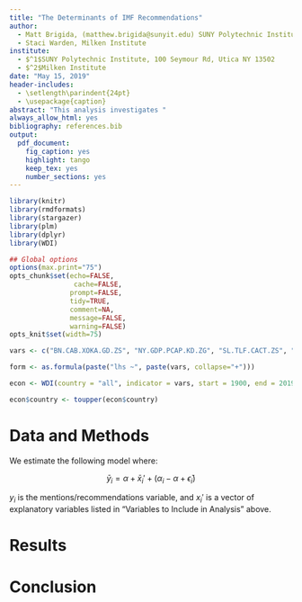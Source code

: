 ```yaml
---
title: "The Determinants of IMF Recommendations"
author: 
  - Matt Brigida, (matthew.brigida@sunyit.edu) SUNY Polytechnic Institute, 100 Seymour Rd, Utica NY 13502
  - Staci Warden, Milken Institute
institute:
  - $^1$SUNY Polytechnic Institute, 100 Seymour Rd, Utica NY 13502
  - $^2$Milken Institute
date: "May 15, 2019"
header-includes:
  - \setlength\parindent{24pt}
  - \usepackage{caption}
abstract: "This analysis investigates "
always_allow_html: yes
bibliography: references.bib
output:
  pdf_document:
    fig_caption: yes
    highlight: tango
    keep_tex: yes
    number_sections: yes
---
```


```r
library(knitr)
library(rmdformats)
library(stargazer)
library(plm)
library(dplyr)
library(WDI)

## Global options
options(max.print="75")
opts_chunk$set(echo=FALSE,
	            cache=FALSE,
               prompt=FALSE,
               tidy=TRUE,
               comment=NA,
               message=FALSE,
               warning=FALSE)
opts_knit$set(width=75)
```







<!-- ##  Variables to Include in Analysis -->

```r

vars <- c("BN.CAB.XOKA.GD.ZS", "NY.GDP.PCAP.KD.ZG", "SL.TLF.CACT.ZS", "GB.XPD.RSDV.GD.ZS")

form <- as.formula(paste("lhs ~", paste(vars, collapse="+")))

```

<!-- ## Pull Data from the World Bank -->


```r

econ <- WDI(country = "all", indicator = vars, start = 1900, end = 2019)

econ$country <- toupper(econ$country)

```



# Data and Methods

We estimate the following model where:

$$\bar{y}_i=\alpha + \bar{x}_i' + (\alpha_i - \alpha + \bar{\epsilon}_i)$$

$y_i$ is the mentions/recommendations variable, and $x_i'$ is a vector of explanatory variables listed in "Variables to Include in Analysis" above.

# Results

# Conclusion
